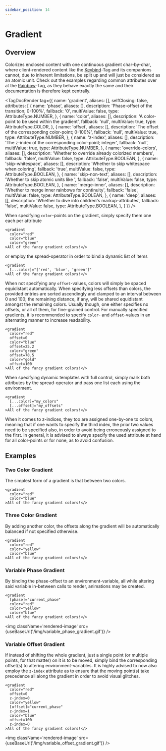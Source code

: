 ```yaml
---
sidebar_position: 14
---
```



# Gradient

## Overview

Colorizes enclosed content with one continuous gradient char-by-char, where client-rendered content
like the [Keybind](./keybind)-Tag and its companions cannot, due to inherent limitations, be
split up and will just be considered as an atomic unit. Check out the examples regarding common attributes
over at the [Rainbow](./rainbow)-Tag, as they behave exactly the same and their documentation is
therefore kept centrally.

<TagDocRender tag={{
  name: 'gradient',
  aliases: [],
  selfClosing: false,
  attributes: [
    {
      name: 'phase',
      aliases: [],
      description: 'Phase-offset of the transition; 0-100%',
      fallback: '0',
      multiValue: false,
      type: AttributeType.NUMBER,
    },
    {
      name: 'color',
      aliases: [],
      description: 'A color-point to be used within the gradient',
      fallback: 'null',
      multiValue: true,
      type: AttributeType.COLOR,
    },
    {
      name: 'offset',
      aliases: [],
      description: 'The offset of the corresponding color-point; 0-100%',
      fallback: 'null',
      multiValue: true,
      type: AttributeType.NUMBER,
    },
    {
      name: 'z-index',
      aliases: [],
      description: 'The z-index of the corresponding color-point; integer',
      fallback: 'null',
      multiValue: true,
      type: AttributeType.NUMBER,
    },
    {
      name: 'override-colors',
      aliases: [],
      description: 'Whether to override already colorized members',
      fallback: 'false',
      multiValue: false,
      type: AttributeType.BOOLEAN,
    },
    {
      name: 'skip-whitespace',
      aliases: [],
      description: 'Whether to skip whitespace when coloring',
      fallback: 'true',
      multiValue: false,
      type: AttributeType.BOOLEAN,
    },
    {
      name: 'skip-non-text',
      aliases: [],
      description: 'Whether to skip atomic units like <key/>',
      fallback: 'false',
      multiValue: false,
      type: AttributeType.BOOLEAN,
    },
    {
      name: 'merge-inner',
      aliases: [],
      description: 'Whether to merge inner rainbows for continuity',
      fallback: 'false',
      multiValue: false,
      type: AttributeType.BOOLEAN,
    },
    {
      name: 'deep',
      aliases: [],
      description: 'Whether to dive into children\'s markup-attributes',
      fallback: 'false',
      multiValue: false,
      type: AttributeType.BOOLEAN,
    },
  ]
}} />

When specifying `color`-points on the gradient, simply specify them one each per attribute

```component-markup
<gradient
  color="red"
  color="blue"
  color="green"
>All of the fancy gradient colors!</>
```

or employ the spread-operator in order to bind a dynamic list of items

```component-markup
<gradient
  [...color]="['red', 'blue', 'green']"
>All of the fancy gradient colors!</>
```

When not specifying any `offset`-values, colors will simply be spaced equidistant automatically. When specifying
less offsets than colors, the provided entries are sorted ascendingly and clamped to an interval between 0 and 100;
the remaining distance, if any, will be shared equidistant amongst the remaining colors. Usually though, one either
specifies no offsets, or all of them, for fine-grained control. For manually specified gradients, it is recommended
to specify `color`- and `offset`-values in an alternating manner to increase readability.

```component-markup
<gradient
  color="red"
  offset=0
  color="blue"
  offset=25.2
  color="green"
  offset=70.5
  color="gold"
  offset=100
>All of the fancy gradient colors!</>
```

When specifying dynamic templates with full control, simply mark both attributes by the spread-operator and
pass one list each using the environment.

```component-markup
<gradient
  [...color]="my_colors"
  [...offset]="my_offsets"
>All of the fancy gradient colors!</>
```

When it comes to z-indices, they too are assigned one-by-one to colors, meaning that if one wants to specify
the third index, the prior two values need to be specified also, in order to avoid being erroneously assigned
to the first. In general, it is advised to always specify the used attribute at hand for all color-points or
for none, as to avoid confusion.

## Examples

### Two Color Gradient

The simplest form of a gradient is that between two colors.

```!component-markup
<gradient
  color="red"
  color="blue"
>All of the fancy gradient colors!</>
```

### Three Color Gradient

By adding another color, the offsets along the gradient will be automatically balanced if not specified otherwise.

```!component-markup
<gradient
  color="red"
  color="yellow"
  color="blue"
>All of the fancy gradient colors!</>
```

### Variable Phase Gradient

By binding the phase-offset to an environment-variable, all while altering said variable in-between calls to
render, animations may be created.

```component-markup
<gradient
  [phase]="current_phase"
  color="red"
  color="yellow"
  color="blue"
>All of the fancy gradient colors!</>
```

<img className='rendered-image' src={useBaseUrl('/img/variable_phase_gradient.gif')} />

### Variable Offset Gradient

If instead of shifting the whole gradient, just a single point (or multiple points, for that matter) on it is to be
moved, simply bind the corresponding offset(s) to altering environment-variables. It is highly advised to now
also employ the `z-index` attribute as to ensure that the moving point(s) take precedence all along the gradient
in order to avoid visual glitches.

```component-markup
<gradient
  color="red"
  offset=0
  z-index=0
  color="yellow"
  [offset]="current_phase"
  z-index=1
  color="blue"
  offset=100
  z-index=0
>All of the fancy gradient colors!</>
```

<img className='rendered-image' src={useBaseUrl('/img/variable_offset_gradient.gif')} />